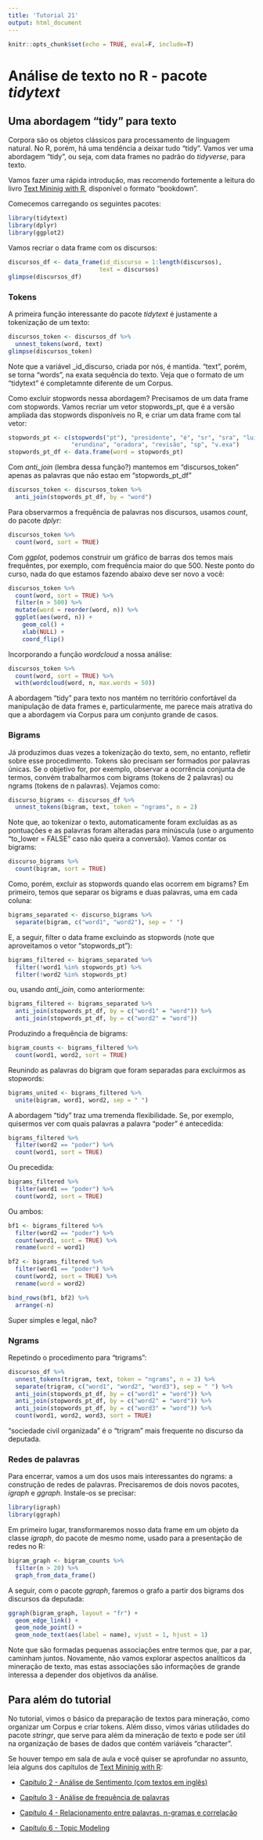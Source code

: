 ```yaml
---
title: 'Tutorial 21'
output: html_document
---
```


```r
knitr::opts_chunk$set(echo = TRUE, eval=F, include=T)
```

# Análise de texto no R - pacote _tidytext_

## Uma abordagem "tidy" para texto

Corpora são os objetos clássicos para processamento de linguagem natural. No R, porém, há uma tendência a deixar tudo "tidy". Vamos ver uma abordagem "tidy", ou seja, com data frames no padrão do _tidyverse_, para texto.

Vamos fazer uma rápida introdução, mas recomendo fortemente a leitura do livro [Text Mininig with R](http://tidytextmining.com/), disponível o formato "bookdown".

Comecemos carregando os seguintes pacotes:

```r
library(tidytext)
library(dplyr)
library(ggplot2)
```

Vamos recriar o data frame com os discursos:

```r
discursos_df <- data_frame(id_discurso = 1:length(discursos), 
                          text = discursos)
glimpse(discursos_df)
```

### Tokens

A primeira função interessante do pacote _tidytext_ é justamente a tokenização de um texto:

```r
discursos_token <- discursos_df %>%
  unnest_tokens(word, text)
glimpse(discursos_token)
```

Note que a variável _id\_discurso, criada por nós, é mantida. "text", porém, se torna "words", na exata sequência do texto. Veja que o formato de um "tidytext" é completamnte diferente de um Corpus.

Como excluir stopwords nessa abordagem? Precisamos de um data frame com stopwords. Vamos recriar um vetor stopwords_pt, que é a versão ampliada das stopwords disponíveis no R, e criar um data frame com tal vetor:

```r
stopwords_pt <- c(stopwords("pt"), "presidente", "é", "sr", "sra", "luiza", 
                  "erundina", "oradora", "revisão", "sp", "v.exa")
stopwords_pt_df <- data.frame(word = stopwords_pt)
```

Com _anti\_join_ (lembra dessa função?) mantemos em "discursos\_token" apenas as palavras que não estao em "stopwords\_pt\_df"

```r
discursos_token <- discursos_token %>%
  anti_join(stopwords_pt_df, by = "word")
```

Para observarmos a frequência de palavras nos discursos, usamos _count_, do pacote _dplyr_:

```r
discursos_token %>%
  count(word, sort = TRUE)
```

Com _ggplot_, podemos construir um gráfico de barras dos temos mais frequêntes, por exemplo, com frequência maior do que 500. Neste ponto do curso, nada do que estamos fazendo abaixo deve ser novo a você:

```r
discursos_token %>%
  count(word, sort = TRUE) %>%
  filter(n > 500) %>%
  mutate(word = reorder(word, n)) %>%
  ggplot(aes(word, n)) +
    geom_col() +
    xlab(NULL) +
    coord_flip()
```

Incorporando a função _wordcloud_ a nossa análise:

```r
discursos_token %>%
  count(word, sort = TRUE) %>%
  with(wordcloud(word, n, max.words = 50))
```

A abordagem "tidy" para texto nos mantém no território confortável da manipulação de data frames e, particularmente, me parece mais atrativa do que a abordagem via Corpus para um conjunto grande de casos.

### Bigrams

Já produzimos duas vezes a tokenização do texto, sem, no entanto, refletir sobre esse procedimento. Tokens são precisam ser formados por palavras únicas. Se o objetivo for, por exemplo, observar a ocorrência conjunta de termos, convém trabalharmos com bigrams (tokens de 2 palavras) ou ngrams (tokens de n palavras). Vejamos como:

```r
discurso_bigrams <- discursos_df %>%
  unnest_tokens(bigram, text, token = "ngrams", n = 2)
```

Note que, ao tokenizar o texto, automaticamente foram excluídas as as pontuações e as palavras foram alteradas para minúscula (use o argumento "to_lower = FALSE" caso não queira a conversão). Vamos contar os bigrams:

```r
discurso_bigrams %>%
  count(bigram, sort = TRUE)
```

Como, porém, excluir as stopwords quando elas ocorrem em bigrams? Em primeiro, temos que separar os bigrams e duas palavras, uma em cada coluna:

```r
bigrams_separated <- discurso_bigrams %>%
  separate(bigram, c("word1", "word2"), sep = " ")
```

E, a seguir, filter o data frame excluindo as stopwords (note que aproveitamos o vetor "stopwords_pt"):

```r
bigrams_filtered <- bigrams_separated %>%
  filter(!word1 %in% stopwords_pt) %>%
  filter(!word2 %in% stopwords_pt)
```

ou, usando _anti\_join_, como anteriormente:

```r
bigrams_filtered <- bigrams_separated %>%
  anti_join(stopwords_pt_df, by = c("word1" = "word")) %>%
  anti_join(stopwords_pt_df, by = c("word2" = "word"))
```

Produzindo a frequência de bigrams:

```r
bigram_counts <- bigrams_filtered %>% 
  count(word1, word2, sort = TRUE)
```

Reunindo as palavras do bigram que foram separadas para excluirmos as stopwords:

```r
bigrams_united <- bigrams_filtered %>%
  unite(bigram, word1, word2, sep = " ")
```

A abordagem "tidy" traz uma tremenda flexibilidade. Se, por exemplo, quisermos ver com quais palavras a palavra "poder" é antecedida:

```r
bigrams_filtered %>%
  filter(word2 == "poder") %>%
  count(word1, sort = TRUE)
```

Ou precedida:

```r
bigrams_filtered %>%
  filter(word1 == "poder") %>%
  count(word2, sort = TRUE)
```

Ou ambos:

```r
bf1 <- bigrams_filtered %>%
  filter(word2 == "poder") %>%
  count(word1, sort = TRUE) %>%
  rename(word = word1)

bf2 <- bigrams_filtered %>%
  filter(word1 == "poder") %>%
  count(word2, sort = TRUE) %>%
  rename(word = word2)

bind_rows(bf1, bf2) %>%
  arrange(-n)
```

Super simples e legal, não?

### Ngrams

Repetindo o procedimento para "trigrams":

```r
discursos_df %>%
  unnest_tokens(trigram, text, token = "ngrams", n = 3) %>%
  separate(trigram, c("word1", "word2", "word3"), sep = " ") %>%
  anti_join(stopwords_pt_df, by = c("word1" = "word")) %>%
  anti_join(stopwords_pt_df, by = c("word2" = "word")) %>%
  anti_join(stopwords_pt_df, by = c("word3" = "word")) %>%
  count(word1, word2, word3, sort = TRUE)
```

"sociedade civil organizada" é o "trigram" mais frequente no discurso da deputada.

### Redes de palavras

Para encerrar, vamos a um dos usos mais interessantes do ngrams: a construção de redes de palavras. Precisaremos de dois novos pacotes, _igraph_ e _ggraph_. Instale-os se precisar:

```r
library(igraph)
library(ggraph)
```

Em primeiro lugar, transformaremos nosso data frame em um objeto da classe _igraph_, do pacote de mesmo nome, usado para a presentação de redes no R:

```r
bigram_graph <- bigram_counts %>%
  filter(n > 20) %>%
  graph_from_data_frame()
```

A seguir, com o pacote _ggraph_, faremos o grafo a partir dos bigrams dos discursos da deputada:

```r
ggraph(bigram_graph, layout = "fr") +
  geom_edge_link() +
  geom_node_point() +
  geom_node_text(aes(label = name), vjust = 1, hjust = 1)
```

Note que são formadas pequenas associações entre termos que, par a par, caminham juntos. Novamente, não vamos explorar aspectos analíticos da mineração de texto, mas estas associações são informações de grande interessa a depender dos objetivos da análise.

## Para além do tutorial

No tutorial, vimos o básico da preparação de textos para mineração, como organizar um Corpus e criar tokens. Além disso, vimos várias utilidades do pacote _stringr_, que serve para além da mineração de texto e pode ser útil na organização de bases de dados que contém variáveis "character".

Se houver tempo em sala de aula e você quiser se aprofundar no assunto, leia alguns dos capítulos de [Text Mininig with R](http://tidytextmining.com/):

- [Capítulo 2 - Análise de Sentimento (com textos em inglês)](http://tidytextmining.com/sentiment.html)

- [Capítulo 3 - Análise de frequência de palavras](http://tidytextmining.com/tfidf.html)

- [Capítulo 4 - Relacionamento entre palavras, n-gramas e correlação](http://tidytextmining.com/ngrams.html)

- [Capítulo 6 - Topic Modeling](http://tidytextmining.com/topicmodeling.html)
